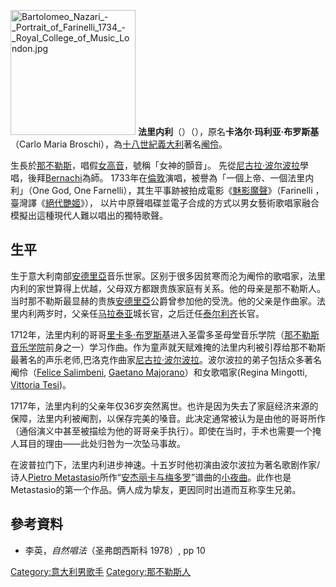 {{Expand|time=2012-7-20}}
[[File:Bartolomeo_Nazari_-_Portrait_of_Farinelli_1734_-_Royal_College_of_Music_London.jpg|200px]] 
'''法里内利'''（{{lang-it|Farinelli}}）（{{bd|1705年|1月24日|1782年|9月16日|catIdx=F}}），原名'''卡洛尔·玛利亚·布罗斯基'''（Carlo Maria Broschi），為[[十八世紀|十八世紀]][[義大利|義大利]]著名[[阉伶|阉伶]]。 

生長於[[那不勒斯|那不勒斯]]，唱假[[女高音|女高音]]，號稱「女神的顫音」。 先從[[尼古拉·波尔波拉|尼古拉·波尔波拉]]學唱，後拜[[Bernachi|Bernachi]]為師。 1733年在[[倫敦|倫敦]]演唱，被譽為「一個上帝、一個法里内利」（One God, One Farnelli），其生平事跡被拍成電影《[[魅影魔聲|魅影魔聲]]》（Farinelli ，臺灣譯《[[絕代艷姬|絕代艷姬]]》），<!-- 句子结构难以理解 -->以片中原聲唱碟並電子合成的方式以男女藝術歌唱家融合模擬出這種現代人難以唱出的獨特歌聲。

== 生平 ==
生于意大利南部[[安德里亞|安德里亞]]音乐世家。区别于很多因贫寒而沦为阉伶的歌唱家，法里内利的家世算得上优越，父母双方都跟贵族家庭有关系。他的母亲是那不勒斯人。当时那不勒斯最显赫的贵族[[安德里亞|安德里亞]]公爵曾参加他的受洗。他的父亲是作曲家。法里内利两岁时，父亲任[[马拉泰亚|马拉泰亚]]城长官，之后迁任[[泰尔利齐|泰尔利齐]]长官。

1712年，法里内利的哥哥[[里卡多·布罗斯基|里卡多·布罗斯基]]进入圣雷多圣母堂音乐学院（[[那不勒斯音乐学院|那不勒斯音乐学院]]前身之一）学习作曲。作为童声就天赋难掩的法里内利被引荐给那不勒斯最著名的声乐老师,巴洛克作曲家[[尼古拉·波尔波拉|尼古拉·波尔波拉]]。波尔波拉的弟子包括众多著名阉伶（[[Felice_Salimbeni|Felice Salimbeni]], [[Caffarelli_(castrato)|Gaetano Majorano]]）和女歌唱家(Regina Mingotti,  [[Vittoria_Tesi|Vittoria Tesi]])。

1717年，法里内利的父亲年仅36岁突然离世。也许是因为失去了家庭经济来源的保障，法里内利被阉割，以保存完美的嗓音。此决定通常被认为是由他的哥哥所作（通俗演义中甚至被描绘为他的哥哥亲手执行）。即使在当时，手术也需要一个掩人耳目的理由——此处归咎为一次坠马事故。

在波普拉门下，法里内利进步神速。十五岁时他初演由波尔波拉为著名歌剧作家/诗人[[Pietro_Metastasio|Pietro Metastasio]]所作“[[Angelica_e_Medoro_(Porpora)|安杰丽卡与梅多罗]]”谱曲的[[小夜曲|小夜曲]]。此作也是Metastasio的第一个作品。俩人成为挚友，更因同时出道而互称孪生兄弟。

== 參考資料 ==
* 李英，''自然唱法''（圣弗朗西斯科 1978）, pp 10

{{Authority control}}
{{DEFAULTSORT:Farinelli}}
[[Category:意大利男歌手|Category:意大利男歌手]]
[[Category:那不勒斯人|Category:那不勒斯人]]